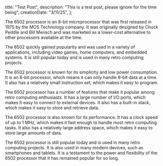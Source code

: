   title: "Test Post",
  description: "This is a test post, please ignore for the time being",
  creationDate: "3/11/25",
};

The 6502 processor is an 8-bit microprocessor that was first released in 1975 by the MOS Technology company. It was originally designed by Chuck Peddle and Bill Mensch and was marketed as a lower-cost alternative to other processors available at the time.

The 6502 quickly gained popularity and was used in a variety of applications, including video games, home computers, and embedded systems. It is still popular today and is used in many retro computing projects.

The 6502 processor is known for its simplicity and low power consumption. It is an 8-bit processor, which means it can only handle 8-bit data at a time. It also has a relatively small instruction set, which makes it easy to program.

The 6502 processor has a number of features that make it popular among retro computing enthusiasts. It has a large number of I/O ports, which makes it easy to connect to external devices. It also has a built-in stack, which makes it easy to store and retrieve data.

The 6502 processor is also known for its performance. It has a clock speed of up to 1 MHz, which makes it fast enough to handle most retro computing tasks. It also has a relatively large address space, which makes it easy to store large amounts of data.

The 6502 processor is still popular today and is used in many retro computing projects. It is also used in many modern devices, such as smartphones and tablets. It is a testament to the power and flexibility of the 6502 processor that it has remained popular for so long.
